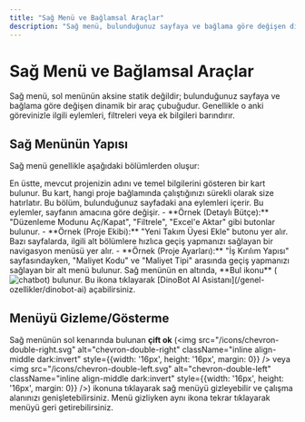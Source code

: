 ```yaml
---
title: "Sağ Menü ve Bağlamsal Araçlar"
description: "Sağ menü, bulunduğunuz sayfaya ve bağlama göre değişen dinamik bir araç çubuğudur."
---
```


# Sağ Menü ve Bağlamsal Araçlar

Sağ menü, sol menünün aksine statik değildir; bulunduğunuz sayfaya ve bağlama göre değişen dinamik bir araç çubuğudur. Genellikle o anki görevinizle ilgili eylemleri, filtreleri veya ek bilgileri barındırır.

## Sağ Menünün Yapısı

Sağ menü genellikle aşağıdaki bölümlerden oluşur:

<AccordionGroup>
  <Accordion title="Proje Seçimi ve Bilgileri">
    En üstte, mevcut projenizin adını ve temel bilgilerini gösteren bir kart bulunur. Bu kart, hangi proje bağlamında çalıştığınızı sürekli olarak size hatırlatır.
  </Accordion>
  <Accordion title="Global Eylemler (Global Actions)">
    Bu bölüm, bulunduğunuz sayfadaki ana eylemleri içerir. Bu eylemler, sayfanın amacına göre değişir.
    - **Örnek (Detaylı Bütçe):** "Düzenleme Modunu Aç/Kapat", "Filtrele", "Excel'e Aktar" gibi butonlar bulunur.
    - **Örnek (Proje Ekibi):** "Yeni Takım Üyesi Ekle" butonu yer alır.
  </Accordion>
  <Accordion title="Bağlamsal Navigasyon">
    Bazı sayfalarda, ilgili alt bölümlere hızlıca geçiş yapmanızı sağlayan bir navigasyon menüsü yer alır.
    - **Örnek (Proje Ayarları):** "İş Kırılım Yapısı" sayfasındayken, "Maliyet Kodu" ve "Maliyet Tipi" arasında geçiş yapmanızı sağlayan bir alt menü bulunur.
  </Accordion>
  <Accordion title="DinoBot AI Hızlı Erişim">
    Sağ menünün en altında, **Bul ikonu** (<img src="/images/chatBot.svg" alt="chatbot" className="inline align-middle dark:invert" style={{width: '16px', height: '16px', margin: 0}} />) bulunur. Bu ikona tıklayarak [DinoBot AI Asistanı](/genel-ozellikler/dinobot-ai) açabilirsiniz.
  </Accordion>
</AccordionGroup>

## Menüyü Gizleme/Gösterme

Sağ menünün sol kenarında bulunan **çift ok** (<img src="/icons/chevron-double-right.svg" alt="chevron-double-right" className="inline align-middle dark:invert" style={{width: '16px', height: '16px', margin: 0}} /> veya <img src="/icons/chevron-double-left.svg" alt="chevron-double-left" className="inline align-middle dark:invert" style={{width: '16px', height: '16px', margin: 0}} />) ikonuna tıklayarak sağ menüyü gizleyebilir ve çalışma alanınızı genişletebilirsiniz. Menü gizliyken aynı ikona tekrar tıklayarak menüyü geri getirebilirsiniz.
